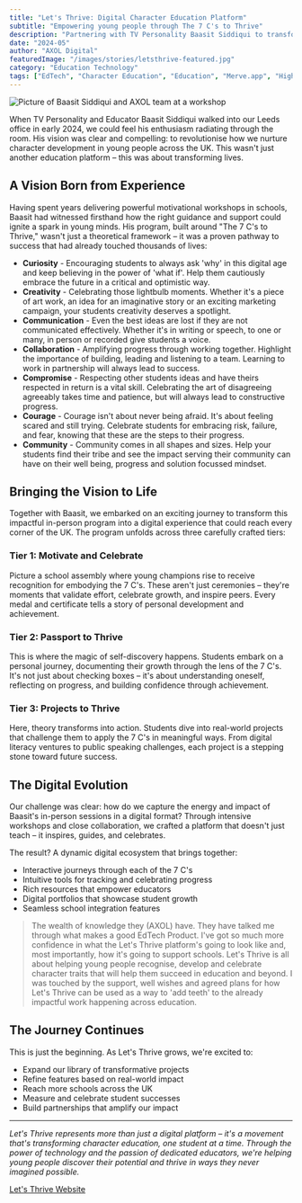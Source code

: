 ```yaml
---
title: "Let's Thrive: Digital Character Education Platform"
subtitle: "Empowering young people through The 7 C's to Thrive"
description: "Partnering with TV Personality Baasit Siddiqui to transform character education through 'The 7 C's to Thrive' - helping young people develop essential traits for success"
date: "2024-05"
author: "AXOL Digital"
featuredImage: "/images/stories/letsthrive-featured.jpg"
category: "Education Technology"
tags: ["EdTech", "Character Education", "Education", "Merve.app", "High School"]
---
```


<img
  src="/images/stories/letsthrive-workshop-picture.jpeg"
  alt="Picture of Baasit Siddiqui and AXOL team at a workshop"
  className="w-full h-auto"
/>

When TV Personality and Educator Baasit Siddiqui walked into our Leeds office in early 2024, we could feel his enthusiasm radiating through the room. His vision was clear and compelling: to revolutionise how we nurture character development in young people across the UK. This wasn't just another education platform – this was about transforming lives.

## A Vision Born from Experience

Having spent years delivering powerful motivational workshops in schools, Baasit had witnessed firsthand how the right guidance and support could ignite a spark in young minds. His program, built around "The 7 C's to Thrive," wasn't just a theoretical framework – it was a proven pathway to success that had already touched thousands of lives:

- **Curiosity** - Encouraging students to always ask 'why' in this digital age and keep believing in the power of 'what if'. Help them cautiously embrace the future in a critical and optimistic way.
- **Creativity** - Celebrating those lightbulb moments. Whether it's a piece of art work, an idea for an imaginative story or an exciting marketing campaign, your students creativity deserves a spotlight.
- **Communication** - Even the best ideas are lost if they are not communicated effectively. Whether it's in writing or speech, to one or many, in person or recorded give students a voice.
- **Collaboration** - Amplifying progress through working together. Highlight the importance of building, leading and listening to a team. Learning to work in partnership will always lead to success.
- **Compromise** - Respecting other students ideas and have theirs respected in return is a vital skill. Celebrating the art of disagreeing agreeably takes time and patience, but will always lead to constructive progress.
- **Courage** - Courage isn't about never being afraid. It's about feeling scared and still trying. Celebrate students for embracing risk, failure, and fear, knowing that these are the steps to their progress.
- **Community** - Community comes in all shapes and sizes. Help your students find their tribe and see the impact serving their community can have on their well being, progress and solution focussed mindset.

## Bringing the Vision to Life

Together with Baasit, we embarked on an exciting journey to transform this impactful in-person program into a digital experience that could reach every corner of the UK. The program unfolds across three carefully crafted tiers:

### Tier 1: Motivate and Celebrate

Picture a school assembly where young champions rise to receive recognition for embodying the 7 C's. These aren't just ceremonies – they're moments that validate effort, celebrate growth, and inspire peers. Every medal and certificate tells a story of personal development and achievement.

### Tier 2: Passport to Thrive

This is where the magic of self-discovery happens. Students embark on a personal journey, documenting their growth through the lens of the 7 C's. It's not just about checking boxes – it's about understanding oneself, reflecting on progress, and building confidence through achievement.

### Tier 3: Projects to Thrive

Here, theory transforms into action. Students dive into real-world projects that challenge them to apply the 7 C's in meaningful ways. From digital literacy ventures to public speaking challenges, each project is a stepping stone toward future success.

## The Digital Evolution

Our challenge was clear: how do we capture the energy and impact of Baasit's in-person sessions in a digital format? Through intensive workshops and close collaboration, we crafted a platform that doesn't just teach – it inspires, guides, and celebrates.

The result? A dynamic digital ecosystem that brings together:

- Interactive journeys through each of the 7 C's
- Intuitive tools for tracking and celebrating progress
- Rich resources that empower educators
- Digital portfolios that showcase student growth
- Seamless school integration features

> The wealth of knowledge they (AXOL) have. They have talked me through what makes a good EdTech Product. I've got so much more confidence in what the Let's Thrive platform's going to look like and, most importantly, how it's going to support schools.
> Let's Thrive is all about helping young people recognise, develop and celebrate character traits that will help them succeed in education and beyond. I was touched by the support, well wishes and agreed plans for how Let's Thrive can be used as a way to 'add teeth' to the already impactful work happening across education.

## The Journey Continues

This is just the beginning. As Let's Thrive grows, we're excited to:

- Expand our library of transformative projects
- Refine features based on real-world impact
- Reach more schools across the UK
- Measure and celebrate student successes
- Build partnerships that amplify our impact

---

_Let's Thrive represents more than just a digital platform – it's a movement that's transforming character education, one student at a time. Through the power of technology and the passion of dedicated educators, we're helping young people discover their potential and thrive in ways they never imagined possible._

[Let's Thrive Website](https://letsthrive.digital)

